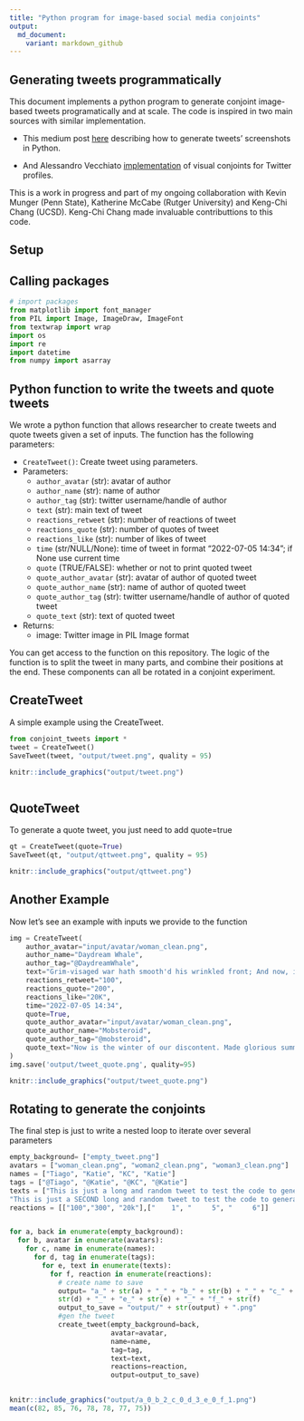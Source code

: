 ```yaml
---
title: "Python program for image-based social media conjoints"
output:
  md_document:
    variant: markdown_github
---
```


## Generating tweets programmatically

This document implements a python program to generate conjoint image-based tweets programatically and at scale. The code is inspired in two main sources with similar implementation. 

- This medium post [here](https://medium.com/analytics-vidhya/how-to-create-twitter-screenshots-with-python-c142ef71fda7) describing how to generate tweets' screenshots in Python. 

- And Alessandro Vecchiato [implementation](https://github.com/avecchiato/Introducing_Visual_Conjoints) of visual conjoints for Twitter profiles.

This is a work in progress and part of my ongoing collaboration with Kevin Munger (Penn State), Katherine McCabe (Rutger University) and Keng-Chi Chang (UCSD). Keng-Chi Chang made invaluable contributtions to this code.

## Setup

## Calling packages

```python
# import packages
from matplotlib import font_manager
from PIL import Image, ImageDraw, ImageFont
from textwrap import wrap
import os
import re
import datetime
from numpy import asarray
```

## Python function to write the tweets and quote tweets

We wrote a python function that allows researcher to create tweets and quote tweets given a set of inputs. The function has the following parameters:

- `CreateTweet()`: Create tweet using parameters.
- Parameters:
  - `author_avatar` (str): avatar of author
  - `author_name` (str): name of author
  - `author_tag` (str): twitter username/handle of author
  - `text` (str): main text of tweet
  - `reactions_retweet` (str): number of reactions of tweet
  - `reactions_quote` (str): number of quotes of tweet
  - `reactions_like` (str): number of likes of tweet
  - `time` (str/NULL/None): time of tweet in format "2022-07-05 14:34"; if None use current time
  - `quote` (TRUE/FALSE): whether or not to print quoted tweet
  - `quote_author_avatar` (str): avatar of author of quoted tweet
  - `quote_author_name` (str): name of author of quoted tweet
  - `quote_author_tag` (str): twitter username/handle of author of quoted tweet
  - `quote_text` (str): text of quoted tweet

- Returns:
  - image: Twitter image in PIL Image format


You can get access to the function on this repository. The logic of the function is to split the tweet in many parts, and combine their positions at the end. These components can all be rotated in a conjoint experiment. 

## CreateTweet

A simple example using the CreateTweet. 

```python
from conjoint_tweets import *
tweet = CreateTweet()
SaveTweet(tweet, "output/tweet.png", quality = 95)
```

```r
knitr::include_graphics("output/tweet.png")
```
```

```

## QuoteTweet

To generate a quote tweet, you just need to add quote=true

```python
qt = CreateTweet(quote=True)
SaveTweet(qt, "output/qttweet.png", quality = 95)
```

```r
knitr::include_graphics("output/qttweet.png")
```


## Another Example

Now let's see an example with inputs we provide to the function

```python
img = CreateTweet(
    author_avatar="input/avatar/woman_clean.png",
    author_name="Daydream Whale",
    author_tag="@DaydreamWhale",
    text="Grim-visaged war hath smooth'd his wrinkled front; And now, instead of mounting barded steeds. To fright the souls of fearful adversaries, He capers nimbly in a lady's chamber. To the lascivious pleasing of a lute.",
    reactions_retweet="100",
    reactions_quote="200",
    reactions_like="20K",
    time="2022-07-05 14:34",
    quote=True,
    quote_author_avatar="input/avatar/woman_clean.png",
    quote_author_name="Mobsteroid",
    quote_author_tag="@mobsteroid",
    quote_text="Now is the winter of our discontent. Made glorious summer by this sun of York; And all the clouds that lour'd upon our house. In the deep bosom of the ocean buried. Now are our brows bound with victorious wreaths. Our bruised arms hung up for monuments. Our stern alarums changed to merry meetings, Our dreadful marches to delightful measures."
)
img.save('output/tweet_quote.png', quality=95)
```


```r
knitr::include_graphics("output/tweet_quote.png")
```

## Rotating to generate the conjoints

The final step is just to write a nested loop to iterate over several parameters


```python
empty_background= ["empty_tweet.png"]
avatars = ["woman_clean.png", "woman2_clean.png", "woman3_clean.png"]
names = ["Tiago", "Katie", "KC", "Katie"]
tags = ["@Tiago", "@Katie", "@KC", "@Katie"]
texts = ["This is just a long and random tweet to test the code to generate conjoints tweets on the fly. This is gonna be great! It looks better longer the text is", 
"This is just a SECOND long and random tweet to test the code to generate conjoints tweets on the fly. This is gonna be great! It looks better longer the text is"]
reactions = [["100","300", "20k"],["    1", "     5", "     6"]]


for a, back in enumerate(empty_background):
  for b, avatar in enumerate(avatars):
    for c, name in enumerate(names):
      for d, tag in enumerate(tags):
        for e, text in enumerate(texts):
          for f, reaction in enumerate(reactions):
            # create name to save
            output= "a_" + str(a) + "_" + "b_" + str(b) + "_" + "c_" + str(c) + "_" + "d_" + \
            str(d) + "_" + "e_" + str(e) + "_" + "f_" + str(f)
            output_to_save = "output/" + str(output) + ".png"
            #gen the tweet
            create_tweet(empty_background=back, 
                         avatar=avatar, 
                         name=name, 
                         tag=tag, 
                         text=text, 
                         reactions=reaction, 
                         output=output_to_save)                         
            
```

<!-- See an example below -->

```r
knitr::include_graphics("output/a_0_b_2_c_0_d_3_e_0_f_1.png")
mean(c(82, 85, 76, 78, 78, 77, 75))

```

<!-- Done! From here you just need to upload those in your survey and run the experiments. In future iterations of this code, I hope to show how to easily connect these images with Qualtrics -->
